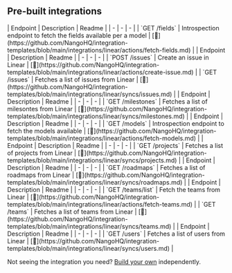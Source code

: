
## Pre-built integrations

<AccordionGroup>


<Accordion title="Fields">
| Endpoint | Description | Readme |
| - | - | - |
| `GET /fields` | Introspection endpoint to fetch the fields available per a model | [🔗](https://github.com/NangoHQ/integration-templates/blob/main/integrations/linear/actions/fetch-fields.md) |
</Accordion>


<Accordion title="Issues">
| Endpoint | Description | Readme |
| - | - | - |
| `POST /issues` | Create an issue in Linear | [🔗](https://github.com/NangoHQ/integration-templates/blob/main/integrations/linear/actions/create-issue.md) |
| `GET /issues` | Fetches a list of issues from Linear | [🔗](https://github.com/NangoHQ/integration-templates/blob/main/integrations/linear/syncs/issues.md) |
</Accordion>


<Accordion title="Milestones">
| Endpoint | Description | Readme |
| - | - | - |
| `GET /milestones` | Fetches a list of milesontes from Linear | [🔗](https://github.com/NangoHQ/integration-templates/blob/main/integrations/linear/syncs/milestones.md) |
</Accordion>


<Accordion title="Models">
| Endpoint | Description | Readme |
| - | - | - |
| `GET /models` | Introspection endpoint to fetch the models available | [🔗](https://github.com/NangoHQ/integration-templates/blob/main/integrations/linear/actions/fetch-models.md) |
</Accordion>


<Accordion title="Projects">
| Endpoint | Description | Readme |
| - | - | - |
| `GET /projects` | Fetches a list of projects from Linear | [🔗](https://github.com/NangoHQ/integration-templates/blob/main/integrations/linear/syncs/projects.md) |
</Accordion>


<Accordion title="Roadmaps">
| Endpoint | Description | Readme |
| - | - | - |
| `GET /roadmaps` | Fetches a list of roadmaps from Linear | [🔗](https://github.com/NangoHQ/integration-templates/blob/main/integrations/linear/syncs/roadmaps.md) |
</Accordion>


<Accordion title="Teams">
| Endpoint | Description | Readme |
| - | - | - |
| `GET /teams/list` | Fetch the teams from Linear | [🔗](https://github.com/NangoHQ/integration-templates/blob/main/integrations/linear/actions/fetch-teams.md) |
| `GET /teams` | Fetches a list of teams from Linear | [🔗](https://github.com/NangoHQ/integration-templates/blob/main/integrations/linear/syncs/teams.md) |
</Accordion>


<Accordion title="Users">
| Endpoint | Description | Readme |
| - | - | - |
| `GET /users` | Fetches a list of users from Linear | [🔗](https://github.com/NangoHQ/integration-templates/blob/main/integrations/linear/syncs/users.md) |
</Accordion>

</AccordionGroup>

<Tip>Not seeing the integration you need? [Build your own](https://docs.nango.dev/guides/platform/functions) independently.</Tip>

